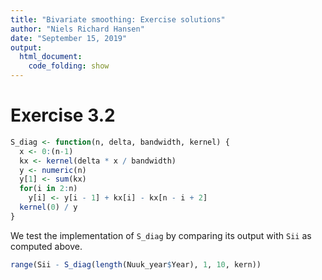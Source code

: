 ```yaml
---
title: "Bivariate smoothing: Exercise solutions"
author: "Niels Richard Hansen"
date: "September 15, 2019"
output:
  html_document: 
    code_folding: show 
---
```



# Exercise 3.2


```r
S_diag <- function(n, delta, bandwidth, kernel) {
  x <- 0:(n-1)
  kx <- kernel(delta * x / bandwidth)
  y <- numeric(n)
  y[1] <- sum(kx)
  for(i in 2:n)
    y[i] <- y[i - 1] + kx[i] - kx[n - i + 2]
  kernel(0) / y
}
```



We test the implementation of `S_diag` by comparing its output with `Sii` 
as computed above. 

```r
range(Sii - S_diag(length(Nuuk_year$Year), 1, 10, kern))
```
